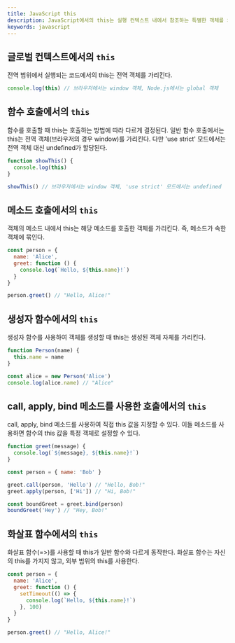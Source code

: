 ```yaml
---
title: JavaScript this
description: JavaScript에서의 this는 실행 컨텍스트 내에서 참조하는 특별한 객체를 의미한다. 이것은 현재 실행 중인 코드의 주변 문맥에 따라 동적으로 결정된다. this의 값은 함수를 어떻게 호출하는지, 메소드를 어떻게 호출하는지, 어떤 컨텍스트에서 함수가 실행되는지에 따라 달라진다.
keywords: javascript
---
```


## 글로벌 컨텍스트에서의 `this`

전역 범위에서 실행되는 코드에서의 this는 전역 객체를 가리킨다.

```js
console.log(this) // 브라우저에서는 window 객체, Node.js에서는 global 객체
```

## 함수 호출에서의 `this`

함수를 호출할 때 this는 호출하는 방법에 따라 다르게 결정된다. 일반 함수 호출에서는 this는 전역 객체(브라우저의 경우 window)를 가리킨다. 다만 'use strict' 모드에서는 전역 객체 대신 undefined가 할당된다.

```js
function showThis() {
  console.log(this)
}

showThis() // 브라우저에서는 window 객체, 'use strict' 모드에서는 undefined
```

## 메소드 호출에서의 `this`

객체의 메소드 내에서 this는 해당 메소드를 호출한 객체를 가리킨다. 즉, 메소드가 속한 객체에 묶인다.

```js
const person = {
  name: 'Alice',
  greet: function () {
    console.log(`Hello, ${this.name}!`)
  }
}

person.greet() // "Hello, Alice!"
```

## 생성자 함수에서의 `this`

생성자 함수를 사용하여 객체를 생성할 때 this는 생성된 객체 자체를 가리킨다.

```js
function Person(name) {
  this.name = name
}

const alice = new Person('Alice')
console.log(alice.name) // "Alice"
```

## call, apply, bind 메소드를 사용한 호출에서의 `this`

call, apply, bind 메소드를 사용하여 직접 this 값을 지정할 수 있다. 이들 메소드를 사용하면 함수의 this 값을 특정 객체로 설정할 수 있다.

```js
function greet(message) {
  console.log(`${message}, ${this.name}!`)
}

const person = { name: 'Bob' }

greet.call(person, 'Hello') // "Hello, Bob!"
greet.apply(person, ['Hi']) // "Hi, Bob!"

const boundGreet = greet.bind(person)
boundGreet('Hey') // "Hey, Bob!"
```

## 화살표 함수에서의 `this`

화살표 함수(=>)를 사용할 때 this가 일반 함수와 다르게 동작한다. 화살표 함수는 자신의 this를 가지지 않고, 외부 범위의 this를 사용한다.

```js
const person = {
  name: 'Alice',
  greet: function () {
    setTimeout(() => {
      console.log(`Hello, ${this.name}!`)
    }, 100)
  }
}

person.greet() // "Hello, Alice!"
```
